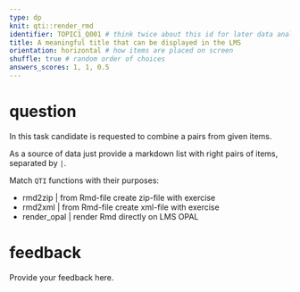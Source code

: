 ```yaml
---
type: dp
knit: qti::render_rmd
identifier: TOPIC1_Q001 # think twice about this id for later data analysis!
title: A meaningful title that can be displayed in the LMS
orientation: horizontal # how items are placed on screen
shuffle: true # random order of choices
answers_scores: 1, 1, 0.5
---
```


# question

In this task candidate is requested to combine a pairs from given items.

As a source of data just provide a markdown list with right pairs of items, separated by `|`.

Match `QTI` functions with their purposes:

* rmd2zip | from Rmd-file create zip-file with exercise
* rmd2xml | from Rmd-file create xml-file with exercise
* render_opal | render Rmd directly on LMS OPAL


# feedback

Provide your feedback here.

<!-- If you prefer specific feedback for correct and incorrect solution, delete the general feedback section and uncomment everything starting from this line:

# feedback+

Nice. (Only displayed when the solution is correct.)

# feedback-

Try again. (Only displayed if the solution is not correct.)
-->
